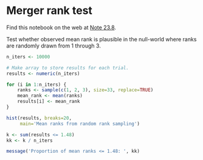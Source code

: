 # Merger rank test


Find this notebook on the web at
<a class="quarto-xref" href="https://resampling-stats.github.io/latest-r/testing_counts_2.html#nte-merger_ranks">Note <span>23.8</span></a>.

Test whether observed mean rank is plausible in the null-world where
ranks are randomly drawn from 1 through 3.

```r
n_iters <- 10000

# Make array to store results for each trial.
results <- numeric(n_iters)

for (i in 1:n_iters) {
    ranks <- sample(c(1, 2, 3), size=33, replace=TRUE)
    mean_rank <- mean(ranks)
    results[i] <- mean_rank
}

hist(results, breaks=20,
     main='Mean ranks from random rank sampling')

k <- sum(results <= 1.48)
kk <- k / n_iters

message('Proportion of mean ranks <= 1.48: ', kk)
```
